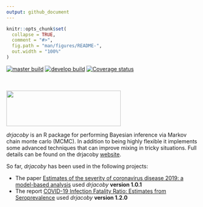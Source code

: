 ---
output: github_document
---

<!-- README.md is generated from README.Rmd. Please edit that file -->

```{r, include = FALSE}
knitr::opts_chunk$set(
  collapse = TRUE,
  comment = "#>",
  fig.path = "man/figures/README-",
  out.width = "100%"
)
```

<!-- badges: start -->
[![master build](https://github.com/mrc-ide/drjacoby/workflows/master_build/badge.svg)](https://github.com/mrc-ide/drjacoby/actions)
[![develop build](https://github.com/mrc-ide/drjacoby/workflows/develop_build/badge.svg)](https://github.com/mrc-ide/drjacoby/actions)
[![Coverage status](https://codecov.io/gh/mrc-ide/drjacoby/branch/master/graph/badge.svg)](https://codecov.io/github/mrc-ide/drjacoby?branch=master)
<!-- badges: end -->


<br/>
<br/>
<img src="https://raw.githubusercontent.com/mrc-ide/drjacoby/master/R_ignore/images/logo2.png" height="93px" width="300px" />
<br/>

*drjacoby* is an R package for performing Bayesian inference via Markov chain monte carlo (MCMC). In addition to being highly flexible it implements some advanced techniques that can improve mixing in tricky situations. Full details can be found on the drjacoby [website](https://mrc-ide.github.io/drjacoby/).

So far, *drjacoby* has been used in the following projects:

* The paper [Estimates of the severity of coronavirus disease 2019: a model-based analysis](https://doi.org/10.1016/S1473-3099(20)30243-7) used *drjacoby* **version 1.0.1**
* The report [COVID-19 Infection Fatality Ratio: Estimates from Seroprevalence](https://www.imperial.ac.uk/mrc-global-infectious-disease-analysis/covid-19/report-34-ifr/) used *drjacoby* **version 1.2.0**

